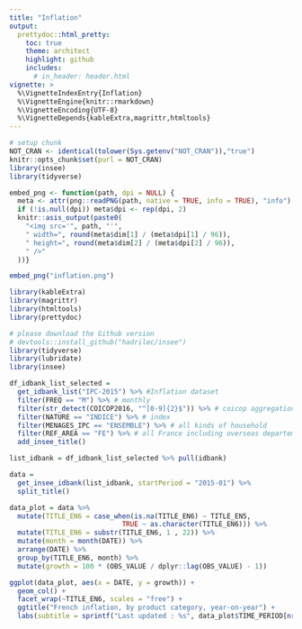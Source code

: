 ---
title: "Inflation"
output:
  prettydoc::html_pretty:
    toc: true
    theme: architect
    highlight: github
    includes:
      # in_header: header.html
vignette: >
  %\VignetteIndexEntry{Inflation} 
  %\VignetteEngine{knitr::rmarkdown} 
  %\VignetteEncoding{UTF-8}
  %\VignetteDepends{kableExtra,magrittr,htmltools}
---

```{r setup,echo=FALSE, include=FALSE}
# setup chunk
NOT_CRAN <- identical(tolower(Sys.getenv("NOT_CRAN")),"true")
knitr::opts_chunk$set(purl = NOT_CRAN)
library(insee)
library(tidyverse)

embed_png <- function(path, dpi = NULL) {
  meta <- attr(png::readPNG(path, native = TRUE, info = TRUE), "info")
  if (!is.null(dpi)) meta$dpi <- rep(dpi, 2)
  knitr::asis_output(paste0(
    "<img src='", path, "'",
    " width=", round(meta$dim[1] / (meta$dpi[1] / 96)),
    " height=", round(meta$dim[2] / (meta$dpi[2] / 96)),
    " />"
  ))}
```

```{r, echo = FALSE}
embed_png("inflation.png")
```

```{r message=FALSE, warning=FALSE, include=FALSE}
library(kableExtra)
library(magrittr)
library(htmltools)
library(prettydoc)
```

```{r message = FALSE, warning=FALSE, eval = FALSE}
# please download the Github version
# devtools::install_github("hadrilec/insee")
library(tidyverse)
library(lubridate)
library(insee)

df_idbank_list_selected =
  get_idbank_list("IPC-2015") %>% #Inflation dataset
  filter(FREQ == "M") %>% # monthly
  filter(str_detect(COICOP2016, "^[0-9]{2}$")) %>% # coicop aggregation level
  filter(NATURE == "INDICE") %>% # index
  filter(MENAGES_IPC == "ENSEMBLE") %>% # all kinds of household
  filter(REF_AREA == "FE") %>% # all France including overseas departements
  add_insee_title()

list_idbank = df_idbank_list_selected %>% pull(idbank)

data = 
  get_insee_idbank(list_idbank, startPeriod = "2015-01") %>% 
  split_title()

data_plot = data %>%
  mutate(TITLE_EN6 = case_when(is.na(TITLE_EN6) ~ TITLE_EN5,
                            TRUE ~ as.character(TITLE_EN6))) %>%
  mutate(TITLE_EN6 = substr(TITLE_EN6, 1 , 22)) %>%
  mutate(month = month(DATE)) %>%
  arrange(DATE) %>%
  group_by(TITLE_EN6, month) %>%
  mutate(growth = 100 * (OBS_VALUE / dplyr::lag(OBS_VALUE) - 1))

ggplot(data_plot, aes(x = DATE, y = growth)) +
  geom_col() +
  facet_wrap(~TITLE_EN6, scales = "free") +
  ggtitle("French inflation, by product category, year-on-year") +
  labs(subtitle = sprintf("Last updated : %s", data_plot$TIME_PERIOD[nrow(data_plot)]))

```
